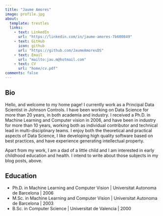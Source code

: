 ```yaml
---
title: "Jaume Amores"
image: profile.jpg
about:
  template: trestles
  links:
    - text: LinkedIn
      url: "https://linkedin.com/in/jaume-amores-7b600849"
    - text: GitHub
      icon: github
      url: "https://github.com/JaumeAmoresDS"
    - text: Email
      url: "mailto:jau.m@hotmail.com"
    - text: CV
      url: "home/cv.pdf"
comments: false
---
```


## Bio
Hello, and welcome to my home page! I currently work as a Principal Data Scientist in Johnson Controls. 
I have been working on Data Science for more than 20 years, in both academia and industry. 
I received a Ph.D. in Machine Learning and Computer vision in 2006, and have been in industry for more 
than 10 years, working both as individual contributor and technical lead in multi-disciplinary teams. 
I enjoy both the theoretical and practical aspects of Data Science, I like developing high quality software 
based on best practices, and have experience generating intellectual property. 

Apart from my work, I am a dad of a little child and I am interested in early childhood education and health.
I intend to write about those subjects in my blog posts, above.
<p></p>

## Education

- Ph.D. in Machine Learning and Computer Vision | Universitat Autonoma de Barcelona | 2006 
- M.Sc. in Machine Learning and Computer Vision | Universitat Autonoma de Barcelona | 2003
- B.Sc. in Computer Science | Universitat de Valencia | 2000

<p></p>
